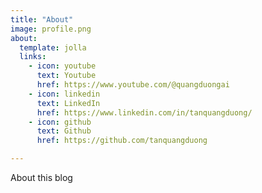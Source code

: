 ```yaml
---
title: "About"
image: profile.png
about:
  template: jolla
  links:
    - icon: youtube
      text: Youtube
      href: https://www.youtube.com/@quangduongai
    - icon: linkedin
      text: LinkedIn
      href: https://www.linkedin.com/in/tanquangduong/
    - icon: github
      text: Github
      href: https://github.com/tanquangduong

---
```


About this blog
